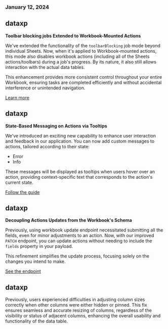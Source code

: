 ### January 12, 2024

## dataxp

**Toolbar blocking jobs Extended to Workbook-Mounted Actions**

We've extended the functionality of the `toolbarBlocking` job mode beyond individual Sheets. Now, when it's applied to Workbook-mounted actions, this mode also disables workbook actions (including all of the Sheets actions/toolbars) during a job's progress. By its nature, it also still allows interaction with the actual data tables.

This enhancement provides more consistent control throughout your entire Workbook, ensuring tasks are completed efficiently and without accidental interference or unintended navigation.

[Learn more](../orchestration/actions#optional-parameters)

## dataxp

**State-Based Messaging on Actions via Tooltips**

We've introduced an exciting new capability to enhance user interaction and feedback in our application. You can now add custom messages to actions, tailored according to their state:

- Error
- Info

These messages will be displayed as tooltips when users hover over an action, providing context-specific text that corresponds to the action's current state.

[Follow the guide](../guides/actions#usage-7)

## dataxp

**Decoupling Actions Updates from the Workbook's Schema**

Previously, using workbook update endpoint necessitated submitting all the fields, even for minor adjustments to an action. Now, with our improved `PATCH` endpoint, you can update actions without needing to include the `fields` property in your payload.

This refinement simplifies the update process, focusing solely on the changes you intend to make.

[See the endpoint](https://reference.flatfile.com/api-reference/workbooks/update-a-workbook)

## dataxp

Previously, users experienced difficulties in adjusting column sizes correctly when other columns were either hidden or pinned. This fix ensures seamless and accurate resizing of columns, regardless of the visibility or status of adjacent columns, enhancing the overall usability and functionality of the data table.
